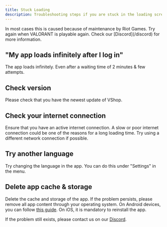 ---
title: Stuck Loading
description: Troubleshooting steps if you are stuck in the loading screen
---

<Aside>In most cases this is caused because of maintenance by Riot Games. Try again when VALORANT is playable again. Check our [Discord](/discord) for more information.</Aside>

## "My app loads infinitely after I log in"

The app loads infinitely. Even after a waiting time of 2 minutes & few attempts.

## Check version
Please check that you have the newest update of VShop.

## Check your internet connection
Ensure that you have an active internet connection. A slow or poor internet connection could be one of the reasons for a long loading time. Try using a different network connection if possible.

## Try another language
Try changing the language in the app. You can do this under "Settings" in the menu.

## Delete app cache & storage 
Delete the cache and storage of the app. If the problem persists, please remove all app content through your operating system. On Android devices, you can follow [this guide](https://www.techadvisor.com/article/739613/how-to-clear-app-cache-on-android.html). On iOS, it is mandatory to reinstall the app.

If the problem still exists, please contact us on our [Discord](https://vshop.one/discord/).